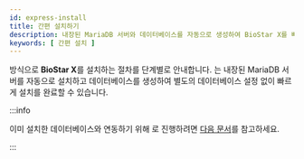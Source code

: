 ```yaml
---
id: express-install
title: 간편 설치하기
description: 내장된 MariaDB 서버와 데이터베이스를 자동으로 생성하여 BioStar X를 빠르게 설치하는 과정을 안내합니다.
keywords: [ 간편 설치 ]
---
```


<Cmd code='biostar2.install.expressInstall' className='bold' /> 방식으로 **BioStar X**를 설치하는 절차를 단계별로 안내합니다. <Cmd code='biostar2.install.expressInstall' className='bold' />는 내장된 MariaDB 서버를 자동으로 설치하고 데이터베이스를 생성하여 별도의 데이터베이스 설정 없이 빠르게 설치를 완료할 수 있습니다.

:::info

이미 설치한 데이터베이스와 연동하기 위해 <Cmd code='biostar2.install.customInstall' className='bold' />로 진행하려면 [다음 문서](custom-install)를 참고하세요.

:::


<InstallStep />


<InstallNotes />